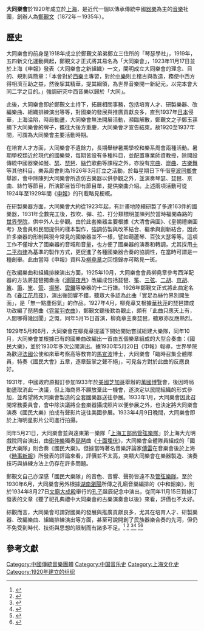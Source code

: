 
{{non-free|time=2013-12-16T01:48:30+00:00}}
'''大同樂會'''於1920年成立於[[上海|上海]]，是近代一個以傳承傳統中國[[器樂|器樂]]為主的[[音樂|音樂]]社團，創辦人為[[鄭覲文|鄭覲文]]（1872年－1935年）。

== 歷史 ==
大同樂會的前身是1918年成立於鄭覲文弟弟鄭立三住所的「琴瑟學社」，1919年，五四新文化運動興起，鄭覲文才正式將其易名為「大同樂會」，1923年11月17日並於上海《申報》發表〈大同樂會之新組織〉一文，闡明成立大同樂會的理念、目的、規則與簡章：「本會對於[[西樂|西樂]]主專習，對於[[中樂|中樂]]則主稽古與改造，務使中西方得相濟互助之益，然後挈其精華，提其綱領，為世界音樂開一新紀元，以完本會大同二字之目的。」強調研究中西音樂以歸於「大同」。

此後，大同樂會即於鄭覲文主持下，拓展相關事務，包括培育人才、研製樂器、改編樂曲、組織排練演出等等，對國樂的發展與推廣貢獻良多，直到1937年[[日本|日本]]侵華，上海淪陷，時局動盪，大同樂會無法開展活動，瀕臨解散，鄭覲文之子鄭玉蓀摘下大同樂會的牌子，攜往大後方重慶，大同樂會才宣告結束。故1920至1937年間，可謂為大同樂會主要活動時期。

在培育人才方面，大同樂會不遺餘力，長期舉辦暑期學校和樂系周會兩種活動。暑期學校類近於現代的國樂營，每期皆設有多種科目，並配置專業師資教授，除開設傳統中國器樂如[[琴|琴]]、[[瑟|瑟]]、[[琵琶|琵琶]]、[[絲竹|絲竹]]歌曲等課程之外，亦設有[[京曲|京曲]]、[[崑曲|崑曲]]、[[古樂舞|古樂舞]]等其他科目。樂系周會則為1926年3月訂立之活動，於每星期日下午借[[寧波同鄉會|寧波同鄉會]]舉辦，會中除陳列大同樂會所造仿古樂器以供參觀之外，並演奏琴瑟、琵琶、京曲、絲竹等節目，所演節目皆印有節目單，提供樂曲介紹。上述兩項活動可從1924年至1929年間《[[申報|申報]]》的刊載略見梗概。

在研製樂器方面，大同樂會大約從1923年起，有計畫地陸續研製了多達163件的國樂器，1931年全數完工後，按吹、彈、拉、打分類標明並陳列於當時福開森路的[[世界學院|世界學院]]，供中外人士參觀。由於此套樂器主要根據《大清會典圖》、《皇朝禮樂圖考》及會員和民間提供的樣本製作，強調仿製與改革結合、繼承與創新結合，因此許多樂器的形制與現今常見的國樂器並不一樣，譬如葫蘆琴、百弦大瑟等等。這項工作不僅增大了國樂器的音域和音量，也方便了國樂器的演奏和轉調，尤其採用[[十二平均律|十二平均律]]為基準的製作方式，更促進了各種國樂器合奏的協調性，在當時可謂是一種創舉。此由當時《申報》資料及[[柳堯章|柳堯章]]之回憶錄亦可略見一斑。

在改編樂曲和組織排練演出方面，1925年10月，大同樂會會員柳堯章參考西洋配器的方法將琵琶獨奏曲《[[潯陽夜月|潯陽夜月]]》改編成包括琵琶、[[筝|筝]]、[[三弦|三弦]]、[[二胡|二胡]]、[[京胡|京胡]]、[[笛|笛]]、[[簫|簫]]、[[笙|笙]]、[[管|管]]、[[揚琴|揚琴]]、[[雲鑼|雲鑼]]等樂器的十二行譜。1926年鄭覲文正式將此曲定名為《[[春江花月夜|春江花月夜]]》，演出後回響不錯，聽眾大多認為此曲「實足為絲竹界別開生面」，是「無一點塵俗氣」的作品。1927年4月，柳堯章又根據[[華秋萍|華秋萍]]的琵琶譜成功改編了琵琶曲《[[霓裳羽衣曲|霓裳羽衣曲]]》，鄭覲文聽後歎為觀止，頗有「此曲只應天上有，人間哪得幾回聞」之慨，同年5月15日首演，柳堯章主奏琵琶，聽眾亦反應熱烈。

1929年5月和6月，大同樂會在柳堯章提議下開始開始嘗試組建大樂隊，同年10月，大同樂會並根據已有的國樂曲改編出一首由五個樂章組成的大型合奏曲：《國民大樂》，並於1930年多次公開演出。據1930年5月20日《申報》報導，世界學院為歡迎[[法國|法國]]公使和來華考察高等教育的[[馬宣波|馬宣波]]博士，大同樂會「臨時召集全體隊員，特奏《國民大會》五章，逐章鼓掌之聲不絕」，可見各方對於此曲的反應良好。

1931年，中國政府原擬訂參加1933年於[[美國|美國]][[芝加哥|芝加哥]]舉辦的[[萬國博覽|萬國博覽]]會，後因時局動盪取消此一決議，但上海商界不願放棄此一機會，遂決定以民間組織的形式參加，並希望將大同樂會製造的全套國樂器送往參展。1933年1月，大同樂會因此召開常務委員會，會中除決議將全套樂器攝成照片以便參展之外，也決定將大同樂會演奏《國民大樂》拍成有聲影片送往美國參展。1933年4月9日晚間，大同樂會即於上海明星影片公司進行拍攝。

同年5月21日，大同樂會並與遠東第一樂隊「[[上海工部局管弦樂隊|上海工部局管弦樂隊]]」於上海大光明戲院同台演出，由[[衛仲樂|衛仲樂]]獨奏[[琵琶|琵琶]]曲《[[十面埋伏|十面埋伏]]》，大同樂會全體隊員組成的「國民大樂隊」則合奏《國民大樂》。但據當時著名音樂評論家[[傅雷|傅雷]]在音樂會後於上海《[[時事新報|時事新報]]》所發表的評論來看，評價並不太高，突顯大同樂會在樂器製造、演奏技巧與排練方法上仍存在許多問題。

鄭覲文自己亦深感「國民大樂隊」的音色、音響、聲勢皆遠不及[[管弦樂隊|管弦樂隊]]。至於1930年6月，大同樂會另外根據[[湖南|湖南]][[瀏陽|瀏陽]]所傳之孔廟音樂編排的《中和韶樂》，則於1934年8月27日[[文廟|文廟]][[大成殿|大成殿]]舉行的[[孔子|孔子]]誕辰紀念中演出，從同年11月15日賀綠汀發表的文章《聽了祀孔典禮中大同樂會的古樂演奏會以後》來看，評價也不太好。

綜觀而言，大同樂會可謂對國樂的發展與推廣貢獻良多，尤其在培育人才、研製樂器、改編樂曲、組織排練演出等方面，甚至可說開創了民族器樂合奏的先河，但仍不免受到時代、技術與思想的限制而有諸多不足。<ref> {{cite journal | title = 〈對「大同樂會」在現代國樂演進中的認識〉 | journal = 《音樂學刊》 | date = 1999年2月 | first = 同 | last = 王| id = | accessdate = 2013-12-16}}</ref> <ref> {{cite journal | title = 〈也談大同樂會〉 | journal = 《音樂學刊》 | date = 1999年3月 | first = 正生 | last = 陳| id = | accessdate = 2013-12-16}}</ref> <ref> {{cite journal | title = 〈大同樂會活動紀事〉 | journal = 《交響──西安音樂學院學報》季刊 | date = 1999年 | first = 正生 | last = 陳| id = | accessdate = 2013-12-16}}</ref><ref> {{cite book | last1 = 戴 | first1 = 俊超 | title = 《20世紀上半葉中國音樂社團概論》 | year = 2010年 | location = 中國音樂學院博士學位論文 | accessdate = 2013-12-16}}</ref> <ref> {{cite book | last1 = 王 | first1 = 麗麗 | title = 《鄭覲文研究》 | year = 2011年 | location = 南京藝術學院碩士學位論文 | accessdate = 2013-12-16}}</ref><ref> {{cite book | last1 = 馮 | first1 = 長春 | title = 《中國近現代音樂思潮研究》 | publisher = 北京：人民音樂出版社 | year = 2007年 | accessdate = 2013-12-16}}</ref>

== 參考文獻==
<references/>

[[Category:中國傳統音樂團體|Category:中國傳統音樂團體]]
[[Category:中国音乐史|Category:中国音乐史]]
[[Category:上海文化史|Category:上海文化史]]
[[Category:1920年建立的组织|Category:1920年建立的组织]]